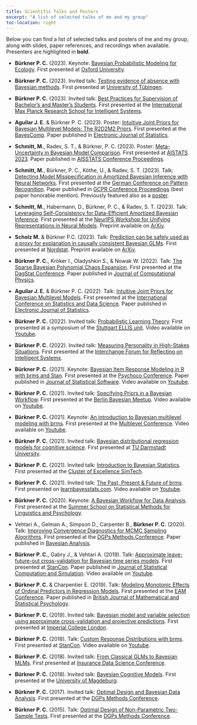 ```yaml
---
title: Scientific Talks and Posters
excerpt: "A list of selected talks of me and my group"
toc-location: right
---
```


Below you can find a list of selected talks and posters of me and my group,
along with slides, paper references, and recordings when available.
Presenters are highlighted in **bold**.

- **Bürkner P. C.** (2023). 
Keynote: [Bayesian Probabilistic Modeling for Ecology](pdf/bayesian_inference_ecology.pdf).
First presented at [Oxford University](https://www.biology.ox.ac.uk/home).

- **Bürkner P. C.** (2023).
Invited talk: [Testing evidence of absence with Bayesian methods](pdf/bayesian_equivalence_testing.pdf).
First presented at [University of Tübingen](https://uni-tuebingen.de/en/fakultaeten/wirtschafts-und-sozialwissenschaftliche-fakultaet/faecher/fachbereich-sozialwissenschaften/methodenzentrum/events/vergangene-veranstaltungen/interdisciplinary-methods-spring-school-2023/). 

- **Bürkner P. C.** (2023). 
Invited talk: [Best Practices for Supervision of Bachelor’s and Master’s Students](pdf/supervision_workshop.pdf). 
First presented at the [International Max Planck Research School for Intelligent Systems](https://imprs.is.mpg.de/).

- **Aguilar J. E.** & Bürkner P. C. (2023). 
Poster: [Intuitive Joint Priors for Bayesian Multilevel Models: The R2D2M2 Priors](pdf/poster_R2D2M2_prior.pdf).
First presented at the [BayesComp](https://bayescomp2023.com/).
Paper published in [Electronic Journal of Statistics](https://doi.org/10.1214/23-EJS2136).

- **Schmitt, M.**, Radev, S. T., & Bürkner, P. C. (2023). 
Poster: [Meta-Uncertainty in Bayesian Model Comparison](pdf/poster_meta_uncertainty). 
First presented at [AISTATS 2023](http://aistats.org/aistats2023/).
Paper published in [AISSTATS Conference Proceedings](https://proceedings.mlr.press/v206/schmitt23a.html).

- **Schmitt, M.**, Bürkner, P. C., Köthe, U., & Radev, S. T. (2023). 
Talk: [Detecting Model Misspecification in Amortized Bayesian Inference with Neural Networks](pdf/detecting_MMS_bayesflow.pdf). 
First presented at the [German Conference on Pattern Recognition](https://www.dagm-gcpr.de/year/2023). 
Paper published in [GCPR Conference Proceedings](https://arxiv.org/abs/2112.08866) (best paper honorable mention). 
Previously featured also as a [poster](pdf/poster_detecting_MMS_bayesflow.pdf).

- **Schmitt, M.**, Habermann, D., Bürkner, P. C., & Radev, S. T. (2023). 
Talk: [Leveraging Self-Consistency for Data-Efficient Amortized Bayesian Inference](pdf/self_consistency_bayesflow.pdf). 
First presented at the [NeurIPS Workshop for Unifying Representations in Neural Models](https://neurips.cc/virtual/2023/workshop/66494).
Preprint available on [ArXiv](https://arxiv.org/abs/2310.04395).

- **Scholz M.** & Bürkner P.C. (2023). 
Talk: [Prediction can be safely used as a proxy for explanation in causally consistent Bayesian GLMs](pdf/prediction_explanation.pdf).
First presented at [Nordstat](https://nordstat2023.org/). 
Preprint available on [ArXiv](https://arxiv.org/abs/2210.06927).

- **Bürkner P. C.**, Kröker I., Oladyshkin S., & Nowak W. (2022).
Talk: [The Sparse Bayesian Polynomial Chaos Expansion](pdf/bayesian_sparse_PCE.pdf). 
First presented at the [DagStat Conference](https://www.dagstat2022.uni-hamburg.de/). 
Paper published in [Journal of Computational Physics](https://doi.org/10.1016/j.jcp.2023.112210). 

- **Aguilar J. E.** & Bürkner P. C. (2022). 
Talk: [Intuitive Joint Priors for Bayesian Multilevel Models](pdf/R2D2M2_prior.pdf).
First presented at the [International Conference on Statistics and Data Science](https://sites.google.com/view/icsds2022).
Paper published in [Electronic Journal of Statistics](https://doi.org/10.1214/23-EJS2136).

- **Bürkner P. C.** (2022). 
Invited talk: [Probabilistic Learning Theory](pdf/probabilistic_learning_theory.pdf). 
First presented at a symposium of the [Stuttgart ELLIS unit](https://ellis-stuttgart.eu/).
Video available on [Youtube](https://www.youtube.com/watch?v=y9Sh6g4X2bM).

- **Bürkner P. C.** (2022). 
Invited talk: [Measuring Personality in High-Stakes Situations](pdf/measuring_personality_high_stakes.pdf).
First presented at the [Interchange Forum for Reflecting on Intelligent Systems](https://www.iris.uni-stuttgart.de/).

- **Bürkner P. C.** (2021). 
Keynote: [Bayesian Item Response Modeling in R with brms and Stan](pdf/bayesian_IRT_modeling.pdf). 
First presented at the [Psychoco Conference](https://www.psychoco.org/2021/). 
Paper published in [Journal of Statistical Software](https://www.jstatsoft.org/article/view/v100i05). 
Video available on [Youtube](https://www.youtube.com/watch?v=hwMqnZTa_h8).

- **Bürkner P. C.** (2021). 
Invited talk: [Specifying Priors in a Bayesian Workflow](pdf/prior_specification_bayesian_workflow.pdf).
First presented at the [Berlin Bayesian Meetup](https://www.meetup.com/de-DE/BerlinBayesians/).
Video available on [Youtube](https://www.youtube.com/watch?v=d6i6xNDmExQ).

- **Bürkner P. C.** (2021). 
Keynote: [An introduction to Bayesian multilevel modeling with brms](pdf/bayesian_multilevel_modeling_brms). 
First presented at the [Multilevel Conference](https://multilevel.fss.uu.nl/). 
Video available on [Youtube](https://www.youtube.com/watch?v=1qeXD4NQ4To).

- **Bürkner P. C.** (2021). 
Invited talk: [Bayesian distributional regression models for cognitive science](pdf/bayesian_distributional_models.pdf). 
First presented at [TU Darmstadt University](https://www.tu-darmstadt.de/cogsci/ccs/index.en.jsp).

- **Bürkner P. C.** (2021). 
Invited talk: [Introduction to Bayesian Statistics](pdf/introduction_bayesian_statistics.pdf). 
First presented at the [Cluster of Excellence SimTech](https://www.simtech.uni-stuttgart.de/).

- **Bürkner P. C.** (2021). 
Invited talk: [The Past, Present & Future of brms](https://learnbayesstats.com/episode/35-past-present-future-brms-paul-burkner/). 
First presented on [learnbayesstats.com](https://learnbayesstats.com/).
Video available on [Youtube](https://www.youtube.com/watch?v=GLR4ENIkNFY).

- **Bürkner P. C.** (2020). 
Keynote: [A Bayesian Workflow for Data Analysis](pdf/bayesian_workflow.pdf). 
First presented at the [Summer School on Statistical Methods for Linguistics and Psychology](https://vasishth.github.io/smlp2019/).

- Vehtari A., Gelman A., Simpson D., Carpenter B., **Bürkner P. C.** (2020). 
Talk: [Improving Convergence Diagnostics for MCMC Sampling Algorithms](pdf/convergence_MCMC.pdf). 
First presented at the [DGPs Methods Conference](https://www.dgps.de/fachgruppen/methoden-evaluation).
Paper published in [Bayesian Analysis](https://doi.org/10.1214/20-BA1221).

- **Bürkner P. C.**, Gabry J., & Vehtari A. (2019). 
Talk: [Approximate leave-future-out cross-validation for Bayesian time series models](pdf/leave_future_out_cross_validation.pdf). 
First presented at [StanCon](https://mc-stan.org/events/stancon2019Cambridge/). 
Paper published in [Journal of Statistical Computation and Simulation](https://doi.org/10.1080/00949655.2020.1783262). 
Video available on [Youtube](https://www.youtube.com/watch?v=KH4jN9EBTtE&t=4653s).

- **Bürkner P. C.** & Charpentier E. (2019). 
Talk: [Modeling Monotonic Effects of Ordinal Predictors in Regression Models](pdf/monotonic_effects.pdf).
First presented at the [EAM Conference](https://www.eam-online.org/).
Paper published in [British Journal of Mathematical and Statistical Psychology](https://doi.org/10.1111/bmsp.12195).

- **Bürkner P. C.** (2019).
Invited talk: [Bayesian model and variable selection using approximate cross-validation and projective predictions](pdf/bayesian_model_comparison.pdf).
First presented at [Imperial College London](https://www.imperial.ac.uk/events/96918/scalable-bayesian-inference-in-applied-fields/). 

- **Bürkner P. C.** (2018). 
Talk: [Custom Response Distributions with brms](pdf/custom_response_distributions_brms.pdf). 
First presented at [StanCon](https://mc-stan.org/events/stancon2018Helsinki/).
Video available on [Youtube](https://youtu.be/FoaxA7sJi7w?list=PLuwyh42iHquU4hUBQs20hkBsKSMrp6H0J&t=7985).

- **Bürkner P. C.** (2018).
Invited talk: [From Classical GLMs to Bayesian MLMs](pdf/from_GLMs_to_MLMs.pdf).
First presented at [Insurance Data Science Conference](https://insurancedatascience.org/project/2018_london/).

- **Bürkner P. C.** (2018). 
Invited talk: [Bayesian Cognitive Models](pdf/bayesian_cognitive_models.pdf).
First presented at the [University of Magdeburg](https://www.ipsy.ovgu.de/en/Our+Institute/Departments/Biological+Psychology.html).

- **Bürkner P. C.** (2017). 
Invited talk: [Optimal Design and Bayesian Data Analysis](pdf/optimal_design_bayesian_data_analysis.pdf). 
First presented at the [DGPs Methods Conference](https://uni-tuebingen.de/en/faculties/faculty-of-economics-and-social-sciences/subjects/department-of-social-sciences/methods-center/events/past-events/fgme2017/).

- **Bürkner P. C.** (2015). 
Talk: [Optimal Design of Non-Parametric Two-Sample Tests](pdf/optimal_design_two_sample_tests.pdf). 
First presented at the [DGPs Methods Conference](https://www.dgps.de/fachgruppen/methoden-evaluation).
